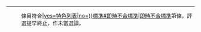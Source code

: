 <noinclude>{{esoteric}}</noinclude><hr>
:條目符合[[Wikipedia:{{yesno|{{{FL|}}}|yes=特色列表|no={{yesno|{{{GA|}}}|yes=優良條目|no=典範條目}}}}標準#即時不合標準|即時不合標準]]第{{yesno|{{{1|}}}|yes={{yesno|{{{2|}}}|yes=1、|no={{yesno|{{{3|}}}|yes=1、|no={{yesno|{{{4|}}}|yes=1、|no=1}}}}}}}}{{yesno|{{{2|}}}|yes={{yesno|{{{3|}}}|yes=2、|no={{yesno|{{{4|}}}|yes=2、|no=2}}}}}}{{yesno|{{{3|}}}|yes={{yesno|{{{4|}}}|yes=3、|no=3}}}}{{yesno|{{{4|}}}|yes=4}}條，{{yesno|{{{FL|}}}|yes=特色列表|no={{yesno|{{{GA|}}}|yes=優良條目|no=典範條目}}}}評選提早終止，作未當選{{yesno|{{{FL|}}}|yes=特色列表|no={{yesno|{{{GA|}}}|yes=優良條目|no=典範條目}}}}論。{{{sign|}}}
</div><noinclude>
{{template doc}}
<!-- Add cats and interwikis to the /doc subpage, not here! -->
</noinclude>